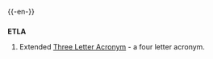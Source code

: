 {{-en-}}
==={{Initialism}}===
'''ETLA'''
#Extended [[TLA|Three Letter Acronym]] - a four letter acronym.